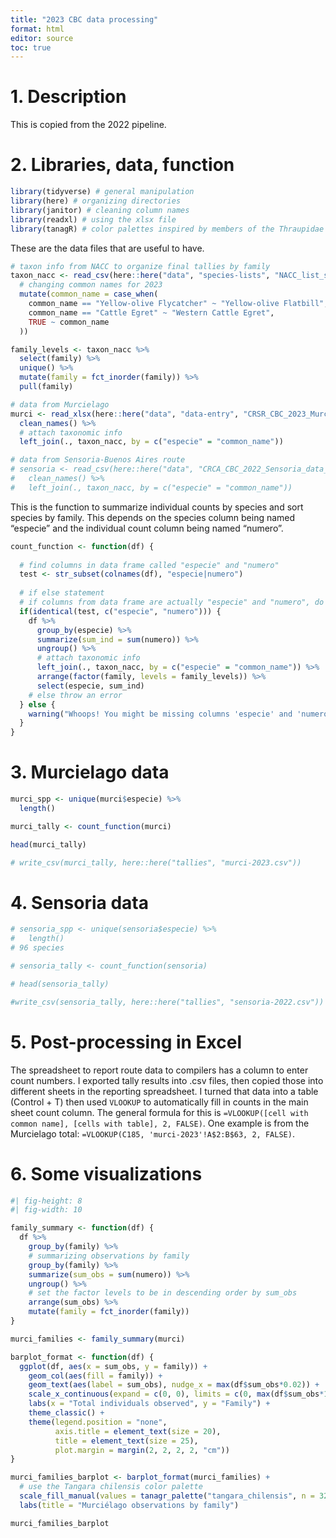 ```yaml
---
title: "2023 CBC data processing"
format: html
editor: source
toc: true
---
```


# 1. Description

This is copied from the 2022 pipeline. 

# 2. Libraries, data, function

```r
library(tidyverse) # general manipulation
library(here) # organizing directories
library(janitor) # cleaning column names
library(readxl) # using the xlsx file
library(tanagR) # color palettes inspired by members of the Thraupidae family
```

These are the data files that are useful to have.

```r
# taxon info from NACC to organize final tallies by family
taxon_nacc <- read_csv(here::here("data", "species-lists", "NACC_list_species_2022-01-29.csv")) %>% 
  # changing common names for 2023
  mutate(common_name = case_when(
    common_name == "Yellow-olive Flycatcher" ~ "Yellow-olive Flatbill",
    common_name == "Cattle Egret" ~ "Western Cattle Egret",
    TRUE ~ common_name
  ))

family_levels <- taxon_nacc %>% 
  select(family) %>% 
  unique() %>% 
  mutate(family = fct_inorder(family)) %>% 
  pull(family)

# data from Murcielago
murci <- read_xlsx(here::here("data", "data-entry", "CRSR_CBC_2023_Murcielago_data_entry.xlsx"), sheet = "datos") %>% 
  clean_names() %>% 
  # attach taxonomic info
  left_join(., taxon_nacc, by = c("especie" = "common_name"))

# data from Sensoria-Buenos Aires route
# sensoria <- read_csv(here::here("data", "CRCA_CBC_2022_Sensoria_data_entry.csv")) %>% 
#   clean_names() %>% 
#   left_join(., taxon_nacc, by = c("especie" = "common_name"))
```

This is the function to summarize individual counts by species and sort species by family. This depends on the species column being named "especie" and the individual count column being named "numero".

```r
count_function <- function(df) {
  
  # find columns in data frame called "especie" and "numero"
  test <- str_subset(colnames(df), "especie|numero")
  
  # if else statement
  # if columns from data frame are actually "especie" and "numero", do the summary
  if(identical(test, c("especie", "numero"))) {
    df %>% 
      group_by(especie) %>% 
      summarize(sum_ind = sum(numero)) %>% 
      ungroup() %>% 
      # attach taxonomic info
      left_join(., taxon_nacc, by = c("especie" = "common_name")) %>% 
      arrange(factor(family, levels = family_levels)) %>% 
      select(especie, sum_ind)
    # else throw an error
  } else {
    warning("Whoops! You might be missing columns 'especie' and 'numero'. Double check your data frame!")
  }
}
```

# 3. Murcielago data
```r
murci_spp <- unique(murci$especie) %>% 
  length()

murci_tally <- count_function(murci)

head(murci_tally)

# write_csv(murci_tally, here::here("tallies", "murci-2023.csv"))
```

# 4. Sensoria data
```r
# sensoria_spp <- unique(sensoria$especie) %>% 
#   length()
# 96 species

# sensoria_tally <- count_function(sensoria)

# head(sensoria_tally)

#write_csv(sensoria_tally, here::here("tallies", "sensoria-2022.csv"))
```

# 5. Post-processing in Excel

The spreadsheet to report route data to compilers has a column to enter count numbers. I exported tally results into .csv files, then copied those into different sheets in the reporting spreadsheet. I turned that data into a table (Control + T) then used `VLOOKUP` to automatically fill in counts in the main sheet count column. The general formula for this is `=VLOOKUP([cell with common name], [cells with table], 2, FALSE)`. One example is from the Murcielago total:
`=VLOOKUP(C185, 'murci-2023'!A$2:B$63, 2, FALSE)`.

# 6. Some visualizations

```r
#| fig-height: 8
#| fig-width: 10

family_summary <- function(df) {
  df %>% 
    group_by(family) %>% 
    # summarizing observations by family
    group_by(family) %>% 
    summarize(sum_obs = sum(numero)) %>% 
    ungroup() %>% 
    # set the factor levels to be in descending order by sum_obs
    arrange(sum_obs) %>% 
    mutate(family = fct_inorder(family))
}

murci_families <- family_summary(murci)

barplot_format <- function(df) {
  ggplot(df, aes(x = sum_obs, y = family)) +
    geom_col(aes(fill = family)) +
    geom_text(aes(label = sum_obs), nudge_x = max(df$sum_obs*0.02)) +
    scale_x_continuous(expand = c(0, 0), limits = c(0, max(df$sum_obs*1.05))) +
    labs(x = "Total individuals observed", y = "Family") +
    theme_classic() +
    theme(legend.position = "none",
          axis.title = element_text(size = 20),
          title = element_text(size = 25), 
          plot.margin = margin(2, 2, 2, 2, "cm")) 
}

murci_families_barplot <- barplot_format(murci_families) +
  # use the Tangara chilensis color palette
  scale_fill_manual(values = tanagr_palette("tangara_chilensis", n = 32, discrete = FALSE)) +
  labs(title = "Murciélago observations by family")

murci_families_barplot
```

